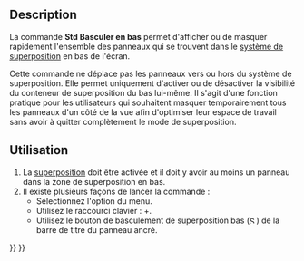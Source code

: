 <languages/>

{{Docnav/fr
|[[Std_DockOverlayToggleTop/fr|Basculer en haut]]
|[[Std_LinkSelectLinked/fr|Objet lié]]
|[[Std_View_Menu/fr|Menu Affichage]]
|IconL=Std_DockOverlayToggleTop.svg
|IconR=Std_LinkSelectLinked.svg
|IconC=Freecad.svg
}}

{{GuiCommand/fr
|Name=Std DockOverlayToggleBottom
|Name/fr=Std Basculer en bas
|MenuLocation=Affichage → Superposition des panneaux ancrables → Activer/masquer en bas
|Workbenches=Tous
|Shortcut={{KEY|Ctrl}}+{{KEY|Flèche bas}}
|Version=1.0
|SeeAlso=[[Std_DockOverlayToggleLeft/fr|Std Basculer à gauche]], [[Std_DockOverlayToggleRight/fr|Std Basculer à droite]], [[Std_DockOverlayToggleTop/fr|Std Basculer en haut]], [[Std_DockOverlayAll/fr|Std Basculer la superposition pour tout]]
}}

==Description==

La commande '''Std Basculer en bas''' permet d'afficher ou de masquer rapidement l'ensemble des panneaux qui se trouvent dans le [[Std_DockOverlayAll/fr|système de superposition]] en bas de l'écran.

Cette commande ne déplace pas les panneaux vers ou hors du système de superposition. Elle permet uniquement d'activer ou de désactiver la visibilité du conteneur de superposition du bas lui-même. Il s'agit d'une fonction pratique pour les utilisateurs qui souhaitent masquer temporairement tous les panneaux d'un côté de la vue afin d'optimiser leur espace de travail sans avoir à quitter complètement le mode de superposition.

<span id="Usage"></span>
==Utilisation==

# La [[Std_DockOverlayAll/fr|superposition]] doit être activée et il doit y avoir au moins un panneau dans la zone de superposition en bas.
# Il existe plusieurs façons de lancer la commande :
#* Sélectionnez l'option {{MenuCommand|Affichage → Superposition des panneaux ancrables → Activer/masquer en bas}} du menu.
#* Utilisez le raccourci clavier : {{KEY|Ctrl}}+{{KEY|Flèche bas}}.
#* Utilisez le bouton de basculement de superposition bas ([[File:Std_DockOverlayToggleBottom.svg|12px]]) de la barre de titre du panneau ancré.


{{Docnav/fr
|[[Std_DockOverlayToggleTop/fr|Basculer en haut]]
|[[Std_LinkSelectLinked/fr|Objet lié]]
|[[Std_View_Menu/fr|Menu Affichage]]
|IconL=Std_DockOverlayToggleTop.svg
|IconR=Std_LinkSelectLinked.svg
|IconC=Freecad.svg
}}

{{Std_Base_navi{{#translation:}}}}
{{Userdocnavi{{#translation:}}}}
